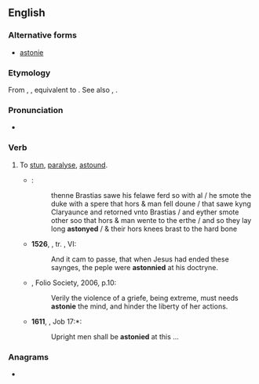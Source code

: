 ==English==

===Alternative forms===
* {{qualifier|obsolete}} [[astonie]]

===Etymology===
From {{etyl|enm|en}} {{m|enm|astonien}}, {{m|enm|astunien}}, equivalent to {{prefix|a|stun|lang=en}}. See also {{l|en|astone}}, {{l|en|astonish}}.

===Pronunciation===
* {{a|UK}} {{IPA|/əˈstɒni/|lang=en}}

===Verb===
{{en-verb|astonies|astonying|astonied}}

# {{lb|en|archaic}} To [[stun]], [[paralyse]], [[astound]].
#* {{RQ:Mlry MrtDrthr|3.12|2|I|xiiij}}:
#*: thenne Brastias sawe his felawe ferd so with al / he smote the duke with a spere that hors & man fell doune / that sawe kyng Claryaunce and retorned vnto Brastias / and eyther smote other soo that hors & man wente to the erthe / and so they lay long '''astonyed''' / & their hors knees brast to the hard bone
#* '''1526''', ''{{w|Bible}}'', tr. {{w|William Tyndale}}, {{w|Gospel of Matthew|Matthew}} VI:
#*: And it cam to passe, that when Jesus had ended these saynges, the peple were '''astonnied''' at his doctryne.
#* {{RQ:Flr Mntgn Essays}}, Folio Society, 2006, p.10:
#*: Verily the violence of a griefe, being extreme, must needs '''astonie''' the mind, and hinder the liberty of her actions.
#* '''1611''', {{w|King James Version}}, Job 17:*:
#*: Upright men shall be '''astonied''' at this ...

===Anagrams===
* {{anagrams|en|stay on}}